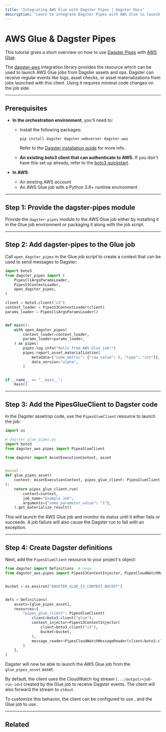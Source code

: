```yaml
---
title: "Integrating AWS Glue with Dagster Pipes | Dagster Docs"
description: "Learn to integrate Dagster Pipes with AWS Glue to launch external code from Dagster assets."
---
```


# AWS Glue & Dagster Pipes

This tutorial gives a short overview on how to use [Dagster Pipes](/concepts/dagster-pipes) with [AWS Glue](https://aws.amazon.com/glue/).

The [dagster-aws](/\_apidocs/libraries/dagster-aws) integration library provides the <PyObject object="PipesGlueClient" module="dagster_aws.pipes" /> resource which can be used to launch AWS Glue jobs from Dagster assets and ops. Dagster can receive regular events like logs, asset checks, or asset materializations from jobs launched with this client. Using it requires minimal code changes on the job side.

---

## Prerequisites

- **In the orchestration environment**, you'll need to:

  - Install the following packages:

    ```shell
    pip install dagster dagster-webserver dagster-aws
    ```

    Refer to the [Dagster installation guide](/getting-started/install) for more info.

  - **An existing boto3 client that can authenticate to AWS.** If you don't have this set up already, refer to the [boto3 quickstart](https://boto3.amazonaws.com/v1/documentation/api/latest/guide/quickstart.html).

- **In AWS**:

  - An existing AWS account
  - An AWS Glue job with a Python 3.8+ runtime environment

---

## Step 1: Provide the dagster-pipes module

Provide the `dagster-pipes` module to the AWS Glue job either by installing it in the Glue job environment or packaging it along with the job script.

---

## Step 2: Add dagster-pipes to the Glue job

Call `open_dagster_pipes` in the Glue job script to create a context that can be used to send messages to Dagster:

```python file=/guides/dagster/dagster_pipes/glue/glue_script.py
import boto3
from dagster_pipes import (
    PipesCliArgsParamsLoader,
    PipesS3ContextLoader,
    open_dagster_pipes,
)

client = boto3.client("s3")
context_loader = PipesS3ContextLoader(client)
params_loader = PipesCliArgsParamsLoader()


def main():
    with open_dagster_pipes(
        context_loader=context_loader,
        params_loader=params_loader,
    ) as pipes:
        pipes.log.info("Hello from AWS Glue job!")
        pipes.report_asset_materialization(
            metadata={"some_metric": {"raw_value": 0, "type": "int"}},
            data_version="alpha",
        )


if __name__ == "__main__":
    main()
```

---

## Step 3: Add the PipesGlueClient to Dagster code

In the Dagster asset/op code, use the `PipesGlueClient` resource to launch the job:

```python file=/guides/dagster/dagster_pipes/glue/dagster_code.py startafter=start_asset_marker endbefore=end_asset_marker
import os

# dagster_glue_pipes.py
import boto3
from dagster_aws.pipes import PipesGlueClient

from dagster import AssetExecutionContext, asset


@asset
def glue_pipes_asset(
    context: AssetExecutionContext, pipes_glue_client: PipesGlueClient
):
    return pipes_glue_client.run(
        context=context,
        job_name="Example Job",
        arguments={"some_parameter_value": "1"},
    ).get_materialize_result()
```

This will launch the AWS Glue job and monitor its status until it either fails or succeeds. A job failure will also cause the Dagster run to fail with an exception.

---

## Step 4: Create Dagster definitions

Next, add the `PipesGlueClient` resource to your project's <PyObject object="Definitions" /> object:

```python file=/guides/dagster/dagster_pipes/glue/dagster_code.py startafter=start_definitions_marker endbefore=end_definitions_marker
from dagster import Definitions  # noqa
from dagster_aws.pipes import PipesS3ContextInjector, PipesCloudWatchMessageReader


bucket = os.environ["DAGSTER_GLUE_S3_CONTEXT_BUCKET"]


defs = Definitions(
    assets=[glue_pipes_asset],
    resources={
        "pipes_glue_client": PipesGlueClient(
            client=boto3.client("glue"),
            context_injector=PipesS3ContextInjector(
                client=boto3.client("s3"),
                bucket=bucket,
            ),
            message_reader=PipesCloudWatchMessageReader(client=boto3.client("logs")),
        )
    },
)
```

Dagster will now be able to launch the AWS Glue job from the `glue_pipes_asset` asset.

By default, the client uses the CloudWatch log stream (`.../output/<job-run-id>`) created by the Glue job to receive Dagster events. The client will also forward the stream to `stdout`.

To customize this behavior, the client can be configured to use <PyObject object="PipesS3MessageReader" module="dagster_aws.pipes" />, and the Glue job to use <PyObject object="PipesS3MessageWriter" module="dagster_pipes" /> .

---

## Related

<ArticleList>
  <ArticleListItem
    title="Dagster Pipes"
    href="/concepts/dagster-pipes"
  ></ArticleListItem>
  <ArticleListItem
    title="AWS Glue Pipes API reference"
    href="/_apidocs/libraries/dagster-aws#dagster_aws.pipes.PipesGlueClient"
  ></ArticleListItem>
</ArticleList>
